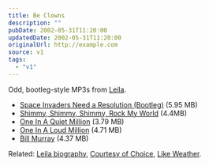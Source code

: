 ```yaml
---
title: Be Clowns
description: ""
pubDate: 2002-05-31T11:20:00
updatedDate: 2002-05-31T11:20:00
originalUrl: http://example.com
source: v1
tags:
  - "v1"
---
```


Odd, bootleg-style MP3s from [Leila][1].

- [Space Invaders Need a Resolution (Bootleg)][2] (5.95 MB)
- [Shimmy, Shimmy, Shimmy, Rock My World][3] (4.4MB)
- [One In A Quiet Million][4] (3.79 MB)
- [One In A Loud Million][5] (4.71 MB)
- [Bill Murray][6] (4.37 MB)

Related: [Leila biography][7], [Courtesy of Choice][8], [Like Weather][9].

[1]: http://www.leilamusic.co.uk/ "official Leila website (warning: background music!)"
[2]: http://www.leilamusic.co.uk/(DJ)%20Leila-spaceinvaders%20need%20a%20resolution.mp3 "Leila - Space Invaders Need a Resolution (Bootleg) (Aaliyah?)"
[3]: http://www.leilamusic.co.uk/shimmy,%20shimmy,%20shimmy,%20rock%20my%20world.mp3 "Leila - Shimmy, Shimmy, Shimmy, Rock My World (Michael Jackson & O.D.B.?)"
[4]: http://www.leilamusic.co.uk/-aaliyah%20-%20one%20in%20a%20quiet%20million.mp3 "Leila - One In A Quiet Million (Aaliyah?)"
[5]: http://www.leilamusic.co.uk/-aaliyah-one%20in%20a%20loud%20million.mp3 "Leila - One In A Loud Million (Aaliyah?)"
[6]: http://www.leilamusic.co.uk/leila%20-%20bill%20murray.mp3 "Leila - Bill Murray"
[7]: http://www.leilamusic.co.uk/htm%20files/biogfaq.htm "Leila biography (warning: background music!)"
[8]: http://www.amazon.co.uk/exec/obidos/ASIN/B00004YL18/ohsky "Leila's Courtesy of Choice on amazon.co.uk"
[9]: http://www.amazon.co.uk/exec/obidos/ASIN/B00000G5A8/ohsky "Leila's Like Weather on amazon.co.uk"
